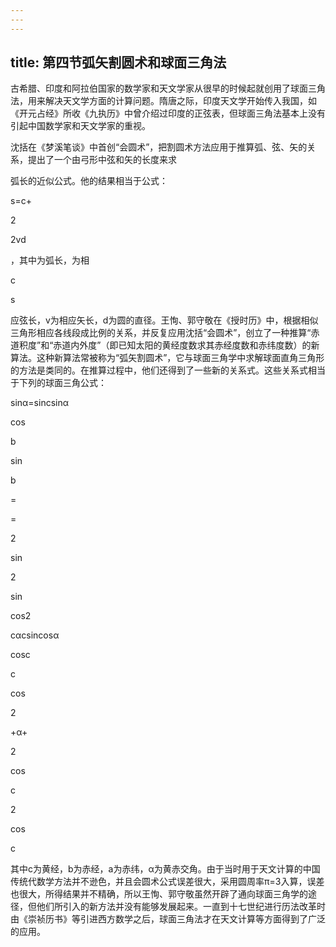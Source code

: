 ```yaml
---
---
---
```

title: 第四节弧矢割圆术和球面三角法
---



古希腊、印度和阿拉伯国家的数学家和天文学家从很早的时候起就创用了球面三角法，用来解决天文学方面的计算问题。隋唐之际，印度天文学开始传入我国，如《开元占经》所收《九执历》中曾介绍过印度的正弦表，但球面三角法基本上没有引起中国数学家和天文学家的重视。

沈括在《梦溪笔谈》中首创“会圆术”，把割圆术方法应用于推算弧、弦、矢的关系，提出了一个由弓形中弦和矢的长度来求

弧长的近似公式。他的结果相当于公式：

s=c+

2

2vd

，其中为弧长，为相

c

s

应弦长，v为相应矢长，d为圆的直径。王恂、郭守敬在《授时历》中，根据相似三角形相应各线段成比例的关系，并反复应用沈括“会圆术”，创立了一种推算“赤道积度”和“赤道内外度”（即已知太阳的黄经度数求其赤经度数和赤纬度数）的新算法。这种新算法常被称为“弧矢割圆术”，它与球面三角学中求解球面直角三角形的方法是类同的。在推算过程中，他们还得到了一些新的关系式。这些关系式相当于下列的球面三角公式：

sinα=sincsinα

cos

b

sin

b

=

=

2

sin

2

sin

cos2

cαcsincosα

cosc

c

cos

2

+α+

2

cos

c

2

cos

c

其中c为黄经，b为赤经，a为赤纬，α为黄赤交角。由于当时用于天文计算的中国传统代数学方法并不逊色，并且会圆术公式误差很大，采用圆周率π=3入算，误差也很大，所得结果并不精确，所以王恂、郭守敬虽然开辟了通向球面三角学的途径，但他们所引入的新方法并没有能够发展起来。一直到十七世纪进行历法改革时由《崇祯历书》等引进西方数学之后，球面三角法才在天文计算等方面得到了广泛的应用。